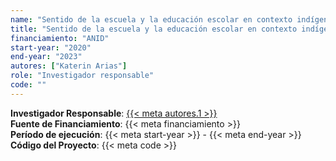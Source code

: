 ```yaml
---
name: "Sentido de la escuela y la educación escolar en contexto indígena: bases para una relación educativa intercultural. Fondecyt Iniciación"
title: "Sentido de la escuela y la educación escolar en contexto indígena: bases para una relación educativa intercultural. Fondecyt Iniciación"
financiamiento: "ANID"
start-year: "2020"
end-year: "2023"
autores: ["Katerin Arias"]
role: "Investigador responsable"
code: ""
---
```

**Investigador Responsable**: [{{< meta autores.1 >}}](../members/current/Katerin Arias.qmd)  
**Fuente de Financiamiento**: {{< meta financiamiento >}}  
**Período de ejecución**: {{< meta start-year >}} - {{< meta end-year >}}  
<!-- **Rol en el Proyecto**: {{< meta role >}}   -->
**Código del Proyecto**: {{< meta code >}} 
